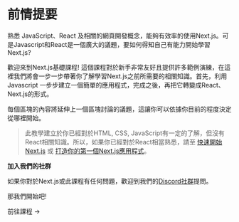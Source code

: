 
# 前情提要

熟悉 JavaScript、React 及相關的網頁開發概念，能夠有效率的使用Next.js。可是Javascript和React是一個廣大的議題，要如何得知自己有能力開始學習Next.js?

歡迎來到Next.js基礎課程! 這個課程對於新手非常友好且提供許多範例演練，在這裡我們將會一步一步帶著你了解學習Next.js之前所需要的相關知識。首先，利用 Javascript 一步步建立一個簡單的應用程式，完成之後，再把它轉變成React、Next.js的形式。

每個區塊的內容將延伸上一個區塊討論的議題，這讓你可以依據你目前的程度決定從哪裡開始。

<blockquote className="px-4 py-1 my-10 bg-[#f7f7f7]">
  此教學建立於你已經對於HTML, CSS, JavaScript有一定的了解，但沒有React相關知識。所以，如果你已經對於React相當熟悉，請至
  <a className="text-[#0070f3]" target="_blank" href="/learn/foundations/from-react-to-nextjs/getting-started-with-nextjs">快速開始Next.js</a>
  或
  <a className="text-[#0070f3]" target="_blank" href="/learn/basics/create-nextjs-app">打造你的第一個Next.js應用程式</a>。
</blockquote>

<b className="block">加入我們的社群</b>

如果你對於Next.js或此課程有任何問題，歡迎到我們的<a className="text-[#0070f3]" href="https://discord.gg/Q3AsD4efFC">Discord社群</a>提問。

那我們開始吧!

<a className="inline-block py-2.5 px-8 mt-8 text-white text-center bg-[#0070f3] rounded-lg cursor-pointer shadow-[rgba(0,118,255,.39)] shadow-lg hover:opacity-90">前往課程 →</a>



